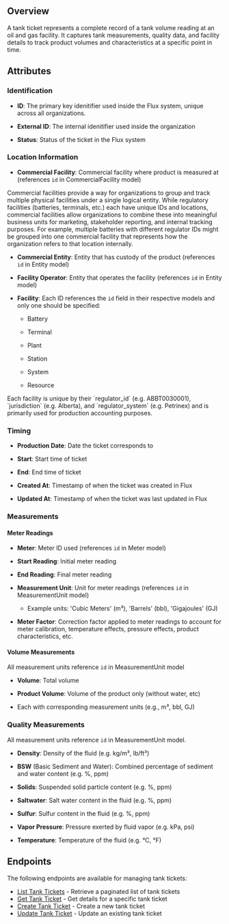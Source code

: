 ## Overview

A tank ticket represents a complete record of a tank volume reading at an oil and gas facility. It captures tank measurements, quality data, and facility details to track product volumes and characteristics at a specific point in time.

## Attributes

### Identification

- **ID**: The primary key idenitifier used inside the Flux system, unique across all organizations.

- **External ID**: The internal idenitifier used inside the organization

- **Status**: Status of the ticket in the Flux system

### Location Information

- **Commercial Facility**: Commercial facility where product is measured at (references `id` in CommercialFacility model)

<Info>
  Commercial facilities provide a way for organizations to group and track
  multiple physical facilities under a single logical entity. While regulatory
  facilities (batteries, terminals, etc.) each have unique IDs and locations,
  commercial facilities allow organizations to combine these into meaningful
  business units for marketing, stakeholder reporting, and internal tracking
  purposes. For example, multiple batteries with different regulator IDs might
  be grouped into one commercial facility that represents how the organization
  refers to that location internally.
</Info>

- **Commercial Entity**: Entity that has custody of the product (references `id` in Entity model)

- **Facility Operator**: Entity that operates the facility (references `id` in Entity model)

- **Facility**: Each ID references the `id` field in their respective models and only one should be specified:

  - Battery

  - Terminal

  - Plant

  - Station

  - System

  - Resource

<Info>
  Each facility is unique by their `regulator_id` (e.g. ABBT0030001),
  `jurisdiction` (e.g. Alberta), and `regulator_system` (e.g. Petrinex) and is
  primarily used for production accounting purposes.
</Info>

### Timing

- **Production Date**: Date the ticket corresponds to

- **Start**: Start time of ticket

- **End**: End time of ticket

- **Created At**: Timestamp of when the ticket was created in Flux

- **Updated At**: Timestamp of when the ticket was last updated in Flux

### Measurements

#### Meter Readings

- **Meter**: Meter ID used (references `id` in Meter model)

- **Start Reading**: Initial meter reading

- **End Reading**: Final meter reading

- **Measurement Unit**: Unit for meter readings (references `id` in MeasurementUnit model)

  - Example units: 'Cubic Meters' (m³), 'Barrels' (bbl), 'Gigajoules' (GJ)

- **Meter Factor**: Correction factor applied to meter readings to account for meter calibration, temperature effects, pressure effects, product characteristics, etc.

#### Volume Measurements

All measurement units reference `id` in MeasurementUnit model

- **Volume**: Total volume

- **Product Volume**: Volume of the product only (without water, etc)

- Each with corresponding measurement units (e.g., m³, bbl, GJ)

### Quality Measurements

All measurement units reference `id` in MeasurementUnit model.

- **Density**: Density of the fluid (e.g. kg/m³, lb/ft³)

- **BSW** (Basic Sediment and Water): Combined percentage of sediment and water content (e.g. %, ppm)

- **Solids**: Suspended solid particle content (e.g. %, ppm)

- **Saltwater**: Salt water content in the fluid (e.g. %, ppm)

- **Sulfur**: Sulfur content in the fluid (e.g. %, ppm)

- **Vapor Pressure**: Pressure exerted by fluid vapor (e.g. kPa, psi)

- **Temperature**: Temperature of the fluid (e.g. °C, °F)

## Endpoints

The following endpoints are available for managing tank tickets:

- [List Tank Tickets](/api-reference/volumes/list-tank-ticket) - Retrieve a paginated list of tank tickets
- [Get Tank Ticket](/api-reference/volumes/get-tank-ticket) - Get details for a specific tank ticket
- [Create Tank Ticket](/api-reference/volumes/create-tank-ticket) - Create a new tank ticket
- [Update Tank Ticket](/api-reference/volumes/update-tank-ticket) - Update an existing tank ticket
